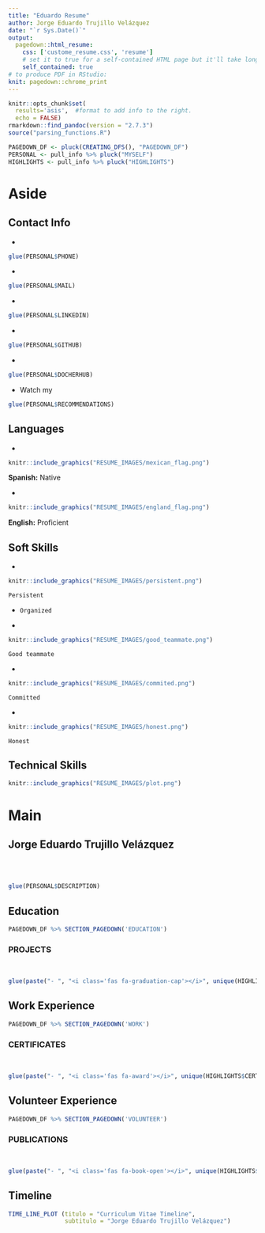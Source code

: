 ```yaml
---
title: "Eduardo Resume"
author: Jorge Eduardo Trujillo Velázquez
date: "`r Sys.Date()`"
output:
  pagedown::html_resume:
    css: ['custome_resume.css', 'resume']
    # set it to true for a self-contained HTML page but it'll take longer to render
    self_contained: true
# to produce PDF in RStudio:    
knit: pagedown::chrome_print
---
```


```r
knitr::opts_chunk$set(
  results='asis',  #format to add info to the right.
  echo = FALSE)
rmarkdown::find_pandoc(version = "2.7.3")
source("parsing_functions.R")

PAGEDOWN_DF <- pluck(CREATING_DFS(), "PAGEDOWN_DF")
PERSONAL <- pull_info %>% pluck("MYSELF")
HIGHLIGHTS <- pull_info %>% pluck("HIGHLIGHTS")
```

Aside
================================================================================

## Contact Info

- <i class="fa fa-phone"></i>
```r
glue(PERSONAL$PHONE)
```

- <i class="fa fa-envelope"></i>
```r
glue(PERSONAL$MAIL)
```

- <i class="fab fa-linkedin"></i> 
```r
glue(PERSONAL$LINKEDIN)
```

- <i class="fa fa-github"></i>
```r
glue(PERSONAL$GITHUB)
```

- <i class="fab fa-docker"></i>
```r
glue(PERSONAL$DOCHERHUB)
```

- Watch my <i class="fas fa-users"></i>
```r
glue(PERSONAL$RECOMMENDATIONS)
```

## Languages 

- 
```r
knitr::include_graphics("RESUME_IMAGES/mexican_flag.png")
```
**Spanish:** Native

- 
```r
knitr::include_graphics("RESUME_IMAGES/england_flag.png")
```
**English:** Proficient

## Soft Skills

-
```r
knitr::include_graphics("RESUME_IMAGES/persistent.png")
```
`Persistent`

- <i class="far fa-address-book"></i> `Organized`

- 
```r
knitr::include_graphics("RESUME_IMAGES/good_teammate.png")
```
`Good teammate`

- 
```r
knitr::include_graphics("RESUME_IMAGES/commited.png")
```
`Committed`

-
```r
knitr::include_graphics("RESUME_IMAGES/honest.png")
```
`Honest`

## Technical Skills 
```r
knitr::include_graphics("RESUME_IMAGES/plot.png")
```

Main
================================================================================

Jorge Eduardo Trujillo Velázquez {#title}
--------------------------------------------------------------------------------

<br><br>

```r
glue(PERSONAL$DESCRIPTION)
```

Education {data-icon=graduation-cap data-concise=true}
--------------------------------------------------------------------------------
```r
PAGEDOWN_DF %>% SECTION_PAGEDOWN('EDUCATION')
```

::: aside

### PROJECTS

<br>

```r
glue(paste("- ", "<i class='fas fa-graduation-cap'></i>", unique(HIGHLIGHTS$PROJECTS), collapse = "\n\n\n"))
```

:::

Work Experience {data-icon=briefcase}
--------------------------------------------------------------------------------
```r
PAGEDOWN_DF %>% SECTION_PAGEDOWN('WORK')
```

::: aside

### CERTIFICATES

<br>

```r
glue(paste("- ", "<i class='fas fa-award'></i>", unique(HIGHLIGHTS$CERTIFICATES), collapse = "\n\n\n"))
```


:::

Volunteer Experience {data-icon=handshake}
--------------------------------------------------------------------------------
```r
PAGEDOWN_DF %>% SECTION_PAGEDOWN('VOLUNTEER')
```

::: aside

### PUBLICATIONS

<br>

```r
glue(paste("- ", "<i class='fas fa-book-open'></i>", unique(HIGHLIGHTS$PUBLICATIONS), collapse = "\n\n\n"))
```


:::

Timeline {data-icon=chart-line}
--------------------------------------------------------------------------------
```r
TIME_LINE_PLOT (titulo = "Curriculum Vitae Timeline",
                subtitulo = "Jorge Eduardo Trujillo Velázquez")
```


